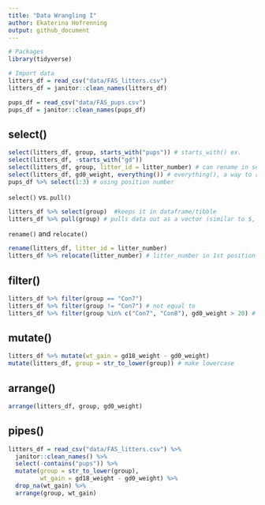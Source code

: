 ```yaml
---
title: "Data Wrangling I"
author: Ekaterina Hofrenning
output: github_document
---
```


```r
# Packages
library(tidyverse)
```

```r
# Import data
litters_df = read_csv("data/FAS_litters.csv")
litters_df = janitor::clean_names(litters_df)

pups_df = read_csv("data/FAS_pups.csv")
pups_df = janitor::clean_names(pups_df)
```

## select()

```r
select(litters_df, group, starts_with("pups")) # starts_with() ex.
select(litters_df, -starts_with("gd"))
select(litters_df, group, litter_id = litter_number) # can rename in select()
select(litters_df, gd0_weight, everything()) # everything(), a way to rearrange
pups_df %>% select(1:3) # using position number
```

`select()` vs. `pull()`

```r
litters_df %>% select(group)  #keeps it in dataframe/tibble
litters_df %>% pull(group) # pulls data out as a vector (similar to $, but dplyr version)
```

`rename()` and `relocate()`

```r
rename(litters_df, litter_id = litter_number)
litters_df %>% relocate(litter_number) # litter_number in 1st position
```


## filter()

```r
litters_df %>% filter(group == "Con7")
litters_df %>% filter(group != "Con7") # not equal to
litters_df %>% filter(group %in% c("Con7", "Con8"), gd0_weight > 20) # more than one condition
```


## mutate()

```r
litters_df %>% mutate(wt_gain = gd18_weight - gd0_weight)
mutate(litters_df, group = str_to_lower(group)) # make lowercase
```

## arrange()
```r
arrange(litters_df, group, gd0_weight)
```


## pipes()

```r
litters_df = read_csv("data/FAS_litters.csv") %>% 
  janitor::clean_names() %>% 
  select(-contains("pups")) %>% 
  mutate(group = str_to_lower(group),
         wt_gain = gd18_weight - gd0_weight) %>% 
  drop_na(wt_gain) %>%
  arrange(group, wt_gain)
```


